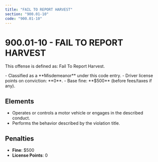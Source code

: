 ```yaml
---
title: "FAIL TO REPORT HARVEST"
section: "900.01-10"
code: "900.01-10"
---
```





# 900.01-10 - FAIL TO REPORT HARVEST

This offense is defined as: Fail To Report Harvest.

<Aside type="caution" title="Charge Type: Misdemeanor">
- Classified as a **Misdemeanor** under this code entry.
- Driver license points on conviction: **0**.
- Base fine: **$500** (before fees/taxes if any).
</Aside>

## Elements
- Operates or controls a motor vehicle or engages in the described conduct.
- Performs the behavior described by the violation title.

## Penalties
- **Fine**: $500
- **License Points**: 0
